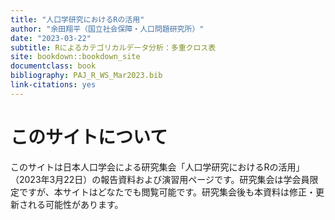 ```yaml
--- 
title: "人口学研究におけるRの活用"
author: "余田翔平（国立社会保障・人口問題研究所）"
date: "2023-03-22"
subtitle: Rによるカテゴリカルデータ分析：多重クロス表
site: bookdown::bookdown_site
documentclass: book
bibliography: PAJ_R_WS_Mar2023.bib
link-citations: yes
---
```


# このサイトについて{-}

このサイトは日本人口学会による研究集会「人口学研究におけるRの活用」（2023年3月22日）の報告資料および演習用ページです。研究集会は学会員限定ですが、本サイトはどなたでも閲覧可能です。研究集会後も本資料は修正・更新される可能性があります。